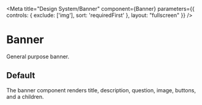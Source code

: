 
<Meta
  title="Design System/Banner"
  component={Banner}
  parameters={{
    controls: { exclude: ['img'], sort: 'requiredFirst' },
    layout: "fullscreen"
  }}
/>

# Banner

General purpose banner.

## Default

The banner component renders title, description, question, image, buttons, and a children.

<Canvas>
  <Story story={stories.Default} />
</Canvas>

